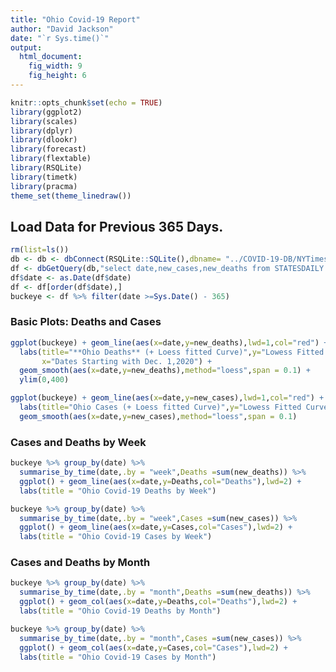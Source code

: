 ```yaml
---
title: "Ohio Covid-19 Report"
author: "David Jackson"
date: "`r Sys.time()`"
output: 
  html_document: 
    fig_width: 9
    fig_height: 6
---
```


```r
knitr::opts_chunk$set(echo = TRUE)
library(ggplot2)
library(scales)
library(dplyr)
library(dlookr)
library(forecast)
library(flextable)
library(RSQLite)
library(timetk)
library(pracma)
theme_set(theme_linedraw())
```

## Load Data for Previous 365 Days.

```r
rm(list=ls())
db <- db <- dbConnect(RSQLite::SQLite(),dbname= "../COVID-19-DB/NYTimes.sqlite3")
df <- dbGetQuery(db,"select date,new_cases,new_deaths from STATESDAILY where state = 'Ohio'")
df$date <- as.Date(df$date)
df <- df[order(df$date),] 
buckeye <- df %>% filter(date >=Sys.Date() - 365) 
```

### Basic Plots: Deaths and Cases

```r
ggplot(buckeye) + geom_line(aes(x=date,y=new_deaths),lwd=1,col="red") +
  labs(title="**Ohio Deaths** (+ Loess fitted Curve)",y="Lowess Fitted Curve",
       x="Dates Starting with Dec. 1,2020") +
  geom_smooth(aes(x=date,y=new_deaths),method="loess",span = 0.1) +
  ylim(0,400)
```

```r
ggplot(buckeye) + geom_line(aes(x=date,y=new_cases),lwd=1,col="red") +
  labs(title="Ohio Cases (+ Loess fitted Curve)",y="Lowess Fitted Curve", x="Dates") +
  geom_smooth(aes(x=date,y=new_cases),method="loess",span = 0.1)
```

### Cases and Deaths by Week

```r
buckeye %>% group_by(date) %>%
  summarise_by_time(date,.by = "week",Deaths =sum(new_deaths)) %>%
  ggplot() + geom_line(aes(x=date,y=Deaths,col="Deaths"),lwd=2) +
  labs(title = "Ohio Covid-19 Deaths by Week")
```

```r
buckeye %>% group_by(date) %>%
  summarise_by_time(date,.by = "week",Cases =sum(new_cases)) %>%
  ggplot() + geom_line(aes(x=date,y=Cases,col="Cases"),lwd=2) +
  labs(title = "Ohio Covid-19 Cases by Week")
```

### Cases and Deaths by Month

```r
buckeye %>% group_by(date) %>%
  summarise_by_time(date,.by = "month",Deaths =sum(new_deaths)) %>%
  ggplot() + geom_col(aes(x=date,y=Deaths,col="Deaths"),lwd=2) +
  labs(title = "Ohio Covid-19 Deaths by Month")
```

```r
buckeye %>% group_by(date) %>%
  summarise_by_time(date,.by = "month",Cases =sum(new_cases)) %>%
  ggplot() + geom_col(aes(x=date,y=Cases,col="Cases"),lwd=2) +
  labs(title = "Ohio Covid-19 Cases by Month")
```


